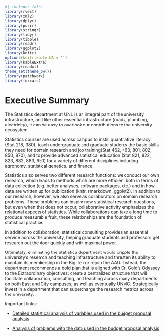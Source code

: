 
```r
#| include: false
library(rvest)
library(xml2)
library(dplyr)
library(purrr)
library(stringr)
library(tidyr)
library(tibble)
library(readr)
library(ggplot2)
library(knitr)
options(knitr.kable.NA = '')
library(kableExtra)
library(readxl)
theme_set(theme_bw())
library(patchwork)
library(forcats)
```

# Executive Summary

The Statistics department at UNL is an integral part of the university infrastructure, and like other essential infrastructure (roads, plumbing, electricity), it can be easy to overlook our contributions to the university ecosystem. 

Statistics courses are used across campus to instill quantitative literacy (Stat 218, 380), teach undergraduate and graduate students the basic skills they need for domain research and job training(Stat 462, 463, 801, 802, 850, 870), and to provide advanced statistical education (Stat 821, 822, 823, 882, 883, 950) for a variety of different disciplines including agronomy, statistical genetics, and finance. 

Statistics also serves two different research functions: we conduct our own research, which leads to methods which are more efficient both in terms of data collection (e.g. better analyses, software packages, etc.) and in how data are written up for publication (knitr, rmarkdown, ggplot2). In addition to our research, however, we also serve as collaborators on domain research problems.
These problems can inspire new statistical research questions, but even when that does not occur, collaborative activity emphasizes the relational aspects of statistics. While collaborations can take a long time to produce measurable fruit, these relationships are the foundation of statistical practice.

In addition to collaboration, statistical consulting provides an essential service across the university, helping graduate students and professors get research out the door quickly and with maximal power. 

Ultimately, eliminating the statistics department would cripple the university's research and teaching infrastructure and threaten its ability to maintain its membership in the Big Ten or rejoin the AAU. Instead, the department recommends a bold plan that is aligned with Dr. Gold's Odyssey to the Extraordinary objectives:  create a centralized structure that will facilitate collaboration, consulting, and teaching across many departments on both East and City campuses, as well as eventually UNMC. Strategically invest in a department that can supercharge the research metrics across the university.


Important links:

- [Detailed statistical analysis of variables used in the budget proposal analysis](app-metrics-analysis.qmd)

- [Analysis of problems with the data used in the budget proposal analysis](app-analysis-issues.qmd)
